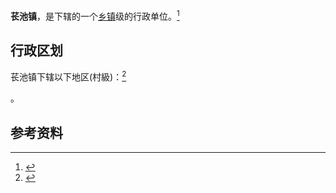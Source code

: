 {{中国乡级行政区|14/03/22/105/000}}

'''苌池镇'''，是{{PRC admin/fullname|14/03/22/105/000|3}}下辖的一个[[乡镇|乡镇]]级的行政单位。<ref>{{PRC admin/ref sgc|{{PRC admin/parent|14/03/22/105/000}}}}</ref>

== 行政区划 ==

苌池镇下辖以下地区(村級)：<ref>{{PRC admin/ref sgc|14/03/22/105/000}}</ref>

{{PRC admin/children|14/03/22/105/000}}。

== 参考资料 ==

{{reflist}}

{{行政区划小作品}}
{{PRC admin/navcat|14/03/22/105/000}}